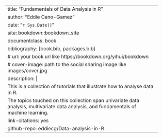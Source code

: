 --- 
title: "Fundamentals of Data Analysis in R"
author: "Eddie Cano-Gamez"
date: "`r Sys.Date()`"
site: bookdown::bookdown_site
documentclass: book
bibliography: [book.bib, packages.bib]
# url: your book url like https://bookdown.org/yihui/bookdown
# cover-image: path to the social sharing image like images/cover.jpg
description: |
  This is a collection of tutorials that illustrate how to analyse data in R.
  The topics touched on this collection span univariate data analysis, multivariate data analysis, and fundamentals of machine learning.
link-citations: yes
github-repo: eddiecg/Data-analysis-in-R
---